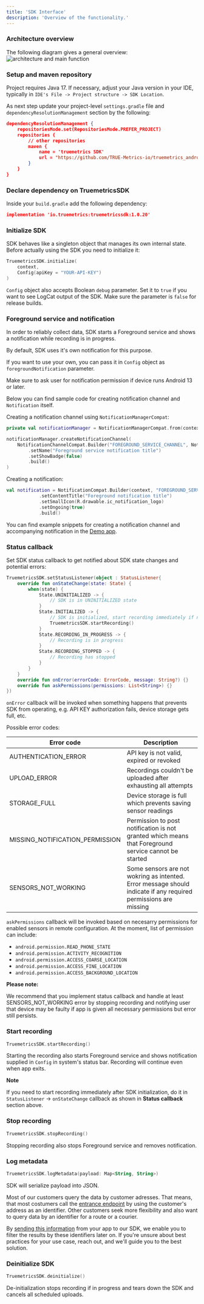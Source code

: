 ```yaml
---
title: 'SDK Interface'
description: 'Overview of the functionality.'
---
```


### Architecture overview

The following diagram gives a general overview:
![architecture and main function](/images/SDK.png)

### Setup and  maven repository

Project requires Java 17. If necessary, adjust your Java version in your IDE, typically in `IDE's File -> Project structure -> SDK Location`.

As next step update your project-level `settings.gradle` file and `dependencyResolutionManagement` section by the following:

```json
dependencyResolutionManagement {
    repositoriesMode.set(RepositoriesMode.PREFER_PROJECT)
    repositories {
        // other repositories
        maven {
            name = 'truemetrics SDK'
            url = "https://github.com/TRUE-Metrics-io/truemetrics_android_SDK_p_maven/raw/main"
        }
    }
}

```

### Declare dependency on TruemetricsSDK

Inside your `build.gradle` add the following dependency:

```json
implementation 'io.truemetrics:truemetricssdk:1.0.20'
```

### Initialize SDK

SDK behaves like a singleton object that manages its own internal state. Before actually using the SDK you need to initialize it:

```kotlin
TruemetricsSDK.initialize(
    context,
    Config(apiKey = "YOUR-API-KEY")
)
```

`Config` object also accepts Boolean `debug` parameter. Set it to `true` if you want to see LogCat output of the SDK. Make sure the parameter is `false` for release builds.

### Foreground service and notification

In order to reliably collect data, SDK starts a Foreground service and shows a notification while recording is in progress.

By default, SDK uses it's own notification for this purpose.

If you want to use your own, you can pass it in `Config` object as `foregroundNotification` parameter.

Make sure to ask user for notification permission if device runs Android 13 or later.

Below you can find sample code for creating notification channel and `Notification` itself.

Creating a notification channel using `NotificationManagerCompat`:

```kotlin
private val notificationManager = NotificationManagerCompat.from(context)

notificationManager.createNotificationChannel(
    NotificationChannelCompat.Builder("FOREGROUND_SERVICE_CHANNEL", NotificationManagerCompat.IMPORTANCE_LOW)
        .setName("Foreground service notification title")
        .setShowBadge(false)
        .build()
)
```

Creating a notification:

```kotlin
val notification = NotificationCompat.Builder(context, "FOREGROUND_SERVICE_CHANNEL")
            .setContentTitle("Foreground notification title")
            .setSmallIcon(R.drawable.ic_notification_logo)
            .setOngoing(true)
		    .build()
```

You can find example snippets for creating a notification channel and accompanying notification in the [Demo app](https://github.com/TRUE-Metrics-io/truemetrics_android_demo_app_p).

### Status callback

Set SDK status callback to get notified about SDK state changes and potential errors:

```kotlin
TruemetricsSDK.setStatusListener(object : StatusListener{
    override fun onStateChange(state: State) {
        when(state) {
            State.UNINITIALIZED -> {
                // SDK is in UNINITIALIZED state
            }
            State.INITIALIZED -> {
                // SDK is initialized, start recording immediately if needed
                TruemetricsSDK.startRecording()
            }
            State.RECORDING_IN_PROGRESS -> {
                // Recording is in progress
            }
            State.RECORDING_STOPPED -> {
                // Recording has stopped
            }
        }
    }
    override fun onError(errorCode: ErrorCode, message: String?) {}
    override fun askPermissions(permissions: List<String>) {}
})
```

`onError` callback will be invoked when something happens that prevents SDK from operating, e.g. API KEY authorization fails, device storage gets full, etc.

Possible error codes:

| Error code | Description |
| --- | --- |
| AUTHENTICATION_ERROR | API key is not valid, expired or revoked |
| UPLOAD_ERROR | Recordings couldn't be uploaded after exhausting all attempts |
| STORAGE_FULL | Device storage is full which prevents saving sensor readings |
| MISSING_NOTIFICATION_PERMISSION | Permission to post notification is not granted which means that Foreground service cannot be started |
| SENSORS_NOT_WORKING | Some sensors are not wokring as intented. Error message should indicate if any required permissions are missing |

`askPermissions` callback will be invoked based on necesarry permissions for enabled sensors in remote configuration. At the moment, list of permission can include:
- `android.permission.READ_PHONE_STATE`
- `android.permission.ACTIVITY_RECOGNITION`
- `android.permission.ACCESS_COARSE_LOCATION`
- `android.permission.ACCESS_FINE_LOCATION`
- `android.permission.ACCESS_BACKGROUND_LOCATION`

**Please note:**

We recommend that you implement status callback and handle at least SENSORS_NOT_WORKING error by stopping recording and notifying user that device may be faulty if app is given all necessary permissions but error still persists.

### Start recording

```kotlin
TruemetricsSDK.startRecording()
```

Starting the recording also starts Foreground service and shows notification supplied in `Config` in system's status bar. Recording will continue even when app exits.

**Note**

If you need to start recording immediately after SDK initialization, do it in `StatusListener` -> `onStateChange` callback as shown in **Status callback** section above.

### Stop recording

```kotlin
TruemetricsSDK.stopRecording()
```

Stopping recording also stops Foreground service and removes notification.

### Log metadata

```kotlin
TruemetricsSDK.logMetadata(payload: Map<String, String>)
```
SDK will serialize payload into JSON.

Most of our customers query the data by customer adresses. That means, that most costumers call the [entrance endpoint](https://docu.truemetrics.cloud/api-reference/endpoint/entrances#query-parameters) by using the customer's address as an identifier. Other customers seek more flexibility and also want to query data by an identifier for a route or a courier.

By [sending this information](https://docu.truemetrics.cloud/functions#log-metatada) from your app to our SDK, we enable you to filter the results by these identifiers later on.
If you're unsure about best practices for your use case, reach out, and we'll guide you to the best solution.


### Deinitialize SDK

```kotlin
TruemetricsSDK.deinitialize()
```
De-initialization stops recording if in progress and tears down the SDK and cancels all scheduled uploads.
